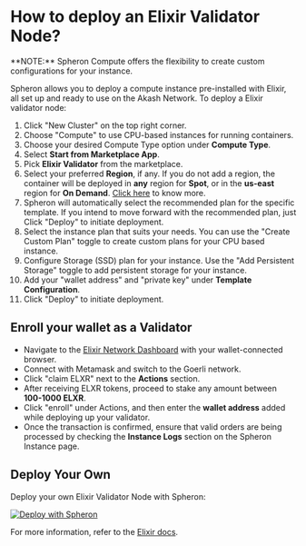
# How to deploy an Elixir Validator Node?

<VideoPlayer embedId="FjQLH3gIXfA" />

<Callout type="info">
  **NOTE:** Spheron Compute offers the flexibility to create custom
  configurations for your instance.
</Callout>

Spheron allows you to deploy a compute instance pre-installed with Elixir, all set up and ready to use on the Akash Network.
To deploy a Elixir validator node:

1. Click "New Cluster" on the top right corner.
2. Choose "Compute" to use CPU-based instances for running containers.
3. Choose your desired Compute Type option under **Compute Type**.
4. Select **Start from Marketplace App**.
5. Pick **Elixir Validator** from the marketplace.
6. Select your preferred **Region**, if any. If you do not add a region, the container will be deployed in **any** region for **Spot**, or in the **us-east** region for **On Demand**. [Click here](/compute/cluster/compute/#region) to know more.
7. Spheron will automatically select the recommended plan for the specific template. If you intend to move forward with the recommended plan, just Click "Deploy" to initiate deployment.
8. Select the instance plan that suits your needs. You can use the "Create Custom Plan" toggle to create custom plans for your CPU based instance.
9. Configure Storage (SSD) plan for your instance. Use the "Add Persistent Storage" toggle to add persistent storage for your instance.
10. Add your "wallet address" and "private key" under **Template Configuration**.
11. Click "Deploy" to initiate deployment.

## Enroll your wallet as a Validator

- Navigate to the [Elixir Network Dashboard](https://dashboard.elixir.finance/) with your wallet-connected browser.
- Connect with Metamask and switch to the Goerli network.
- Click "claim ELXR" next to the **Actions** section.
- After receiving ELXR tokens, proceed to stake any amount between **100-1000 ELXR**.
- Click "enroll" under Actions, and then enter the **wallet address** added while deploying up your validator.
- Once the transaction is confirmed, ensure that valid orders are being processed by checking the **Instance Logs** section on the Spheron Instance page.

## Deploy Your Own

Deploy your own Elixir Validator Node with Spheron:

[![Deploy with Spheron](https://bafybeihxqi3jlv6cy2ogh6jjljinntisolbspxcrbgykyv6e5xyzujl3aa.ipfs.sphn.link/spheron-deploy.svg)](https://app.spheron.network/#/compute/marketplace?template=Elixir%20Validator&templateId=65b3903e0d9f7a57ae7f6d16)

For more information, refer to the [Elixir docs](https://docs.elixir.finance/running-an-elixir-validator).

<Navigation name="Deploy Elixir Validator Node" />
